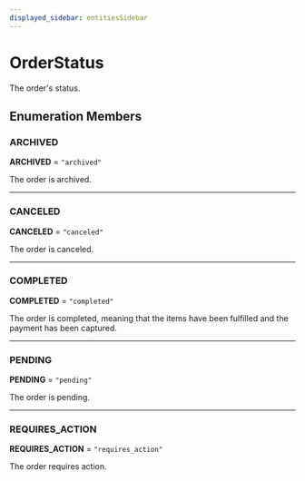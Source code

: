 ```yaml
---
displayed_sidebar: entitiesSidebar
---
```



# OrderStatus

The order's status.

## Enumeration Members

### ARCHIVED

 **ARCHIVED** = `"archived"`

The order is archived.

___

### CANCELED

 **CANCELED** = `"canceled"`

The order is canceled.

___

### COMPLETED

 **COMPLETED** = `"completed"`

The order is completed, meaning that
the items have been fulfilled and the payment
has been captured.

___

### PENDING

 **PENDING** = `"pending"`

The order is pending.

___

### REQUIRES\_ACTION

 **REQUIRES\_ACTION** = `"requires_action"`

The order requires action.
